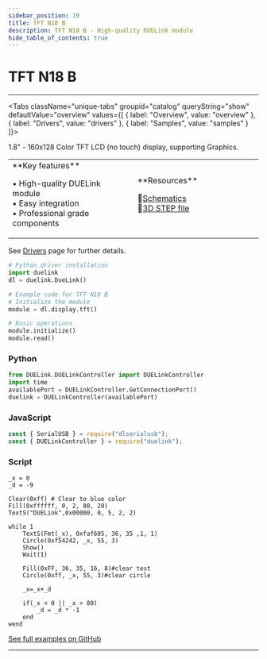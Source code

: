 ```yaml
---
sidebar_position: 19
title: TFT N18 B
description: TFT N18 B - High-quality DUELink module
hide_table_of_contents: true
---
```



# TFT N18 B

<ImageSection 
  product="dtftn18-b"
  tagline="1.8"
/>

---

<Tabs className="unique-tabs" groupid="catalog" queryString="show" defaultValue="overview"
  values={[
    {
        label: "Overview",
        value: "overview"
    },
    {
        label: "Drivers",
        value: "drivers"
    },
    {
        label: "Samples",
        value: "samples"
    }
]}>

<TabItem value="overview">

1.8" - 160x128 Color TFT LCD (no touch) display, supporting Graphics.

<table><td width='50%'>
**Key features**

• High-quality DUELink module<br/>
• Easy integration<br/>
• Professional grade components<br/>

</td><td width='50%'>
**Resources**
 
📄[Schematics](/sch/gdl-dtftn18-b.pdf)<br/>
🔩[3D STEP file](/3d/gdl-dtftn18-b.step)<br/>
</td></table>

</TabItem>

<TabItem value="drivers">

See [Drivers](/docs/engine/drivers) page for further details.

```python
# Python driver installation
import duelink
dl = duelink.DueLink()

# Example code for TFT N18 B
# Initialize the module
module = dl.display.tft()

# Basic operations
module.initialize()
module.read()
```

</TabItem>

<TabItem value="samples">

### Python

```python
from DUELink.DUELinkController import DUELinkController
import time
availablePort = DUELinkController.GetConnectionPort()
duelink = DUELinkController(availablePort)
```

### JavaScript

```javascript
const { SerialUSB } = require("dlserialusb");
const { DUELinkController } = require("duelink");
```

### Script

```basic
_x = 0
_d = -9

Clear(0xff) # Clear to blue color
Fill(0xffffff, 0, 2, 80, 20)
TextS("DUELink",0x00000, 0, 5, 2, 2)
    
while 1
    TextS(Fmt(_x), 0xfaf605, 36, 35 ,1, 1)
    Circle(0xf54242, _x, 55, 3) 
    Show()
    Wait(1)
    
    Fill(0xFF, 36, 35, 16, 8)#clear test
    Circle(0xff, _x, 55, 3)#clear circle
    
    _x=_x+_d

    if(_x < 0 || _x > 80)
        _d = _d * -1
    end   
wend 
```

[See full examples on GitHub](https://github.com/ghi-electronics/duelink-website/tree/main/static/code/samples)

</TabItem>

</Tabs>

---

<OrderSection
    product="DUELink TFT N18 B"
    partnumber="GDL-DTFTN18-B"
    price="$19.99"
/>
